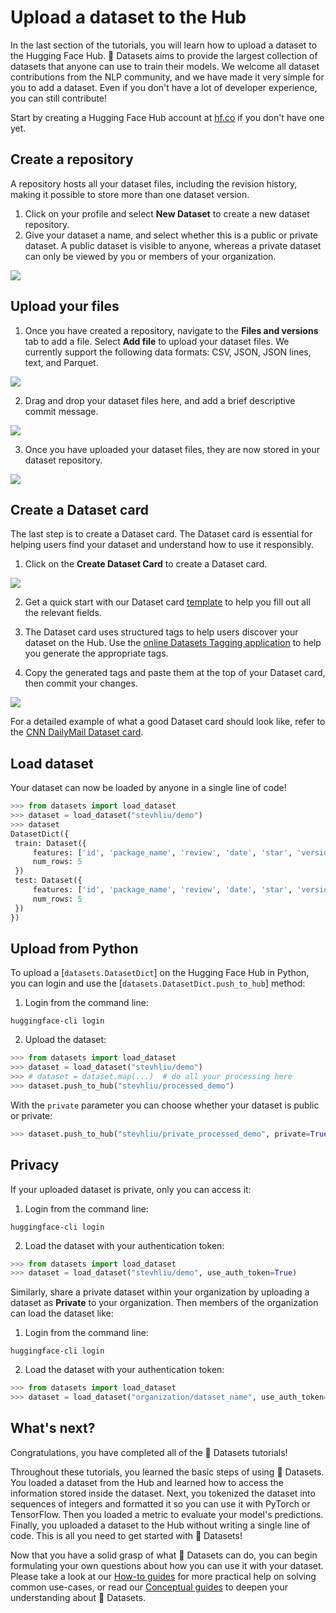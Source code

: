 # Upload a dataset to the Hub

In the last section of the tutorials, you will learn how to upload a dataset to the Hugging Face Hub. 🤗 Datasets aims to provide the largest collection of datasets that anyone can use to train their models. We welcome all dataset contributions from the NLP community, and we have made it very simple for you to add a dataset. Even if you don't have a lot of developer experience, you can still contribute!

Start by creating a Hugging Face Hub account at [hf.co](https://huggingface.co/join) if you don't have one yet.

## Create a repository

A repository hosts all your dataset files, including the revision history, making it possible to store more than one dataset version.

1. Click on your profile and select **New Dataset** to create a new dataset repository. 
2. Give your dataset a name, and select whether this is a public or private dataset. A public dataset is visible to anyone, whereas a private dataset can only be viewed by you or members of your organization.

<img align="center" src="/docs/datasets/master/en/imgs/create_repo.png"/>

## Upload your files

1. Once you have created a repository, navigate to the **Files and versions** tab to add a file. Select **Add file** to upload your dataset files. We currently support the following data formats: CSV, JSON, JSON lines, text, and Parquet.

<img align="center" src="/docs/datasets/master/en/imgs/upload_files.png"/>

2. Drag and drop your dataset files here, and add a brief descriptive commit message.

<img align="center" src="/docs/datasets/master/en/imgs/commit_files.png"/>

3. Once you have uploaded your dataset files, they are now stored in your dataset repository.

<img align="center" src="/docs/datasets/master/en/imgs/files_stored.png"/>

## Create a Dataset card

The last step is to create a Dataset card. The Dataset card is essential for helping users find your dataset and understand how to use it responsibly.

1. Click on the **Create Dataset Card** to create a Dataset card.

<img align="center" src="/docs/datasets/master/en/imgs/dataset_card.png"/>

2. Get a quick start with our Dataset card [template](https://raw.githubusercontent.com/huggingface/datasets/master/templates/README.md) to help you fill out all the relevant fields. 

3. The Dataset card uses structured tags to help users discover your dataset on the Hub. Use the [online Datasets Tagging application](https://huggingface.co/spaces/huggingface/datasets-tagging) to help you generate the appropriate tags.

4. Copy the generated tags and paste them at the top of your Dataset card, then commit your changes.

<img align="center " src="/docs/datasets/master/en/imgs/card_tags.png"/>

For a detailed example of what a good Dataset card should look like, refer to the [CNN DailyMail Dataset card](https://huggingface.co/datasets/cnn_dailymail).

## Load dataset

Your dataset can now be loaded by anyone in a single line of code! 

```py
>>> from datasets import load_dataset
>>> dataset = load_dataset("stevhliu/demo")
>>> dataset
DatasetDict({
 train: Dataset({
     features: ['id', 'package_name', 'review', 'date', 'star', 'version_id'],
     num_rows: 5
 })
 test: Dataset({
     features: ['id', 'package_name', 'review', 'date', 'star', 'version_id'],
     num_rows: 5
 })
})
```

## Upload from Python

To upload a [`datasets.DatasetDict`] on the Hugging Face Hub in Python, you can login and use the [`datasets.DatasetDict.push_to_hub`] method:

1. Login from the command line:

```
huggingface-cli login
```

2. Upload the dataset:

```py
>>> from datasets import load_dataset
>>> dataset = load_dataset("stevhliu/demo")
>>> # dataset = dataset.map(...)  # do all your processing here
>>> dataset.push_to_hub("stevhliu/processed_demo")
```

With the `private` parameter you can choose whether your dataset is public or private:

```py
>>> dataset.push_to_hub("stevhliu/private_processed_demo", private=True)
```

## Privacy

If your uploaded dataset is private, only you can access it:

1. Login from the command line:

```
huggingface-cli login
```

2. Load the dataset with your authentication token:

```py
>>> from datasets import load_dataset
>>> dataset = load_dataset("stevhliu/demo", use_auth_token=True)
```

Similarly, share a private dataset within your organization by uploading a dataset as **Private** to your organization. Then members of the organization can load the dataset like:

1. Login from the command line:

```
huggingface-cli login
```

2. Load the dataset with your authentication token:

```py
>>> from datasets import load_dataset
>>> dataset = load_dataset("organization/dataset_name", use_auth_token=True)
```

## What's next?

Congratulations, you have completed all of the 🤗 Datasets tutorials!

Throughout these tutorials, you learned the basic steps of using 🤗 Datasets. You loaded a dataset from the Hub and learned how to access the information stored inside the dataset. Next, you tokenized the dataset into sequences of integers and formatted it so you can use it with PyTorch or TensorFlow. Then you loaded a metric to evaluate your model's predictions. Finally, you uploaded a dataset to the Hub without writing a single line of code. This is all you need to get started with 🤗 Datasets! 

Now that you have a solid grasp of what 🤗 Datasets can do, you can begin formulating your own questions about how you can use it with your dataset. Please take a look at our [How-to guides](./how_to) for more practical help on solving common use-cases, or read our [Conceptual guides](./about_arrow) to deepen your understanding about 🤗 Datasets.